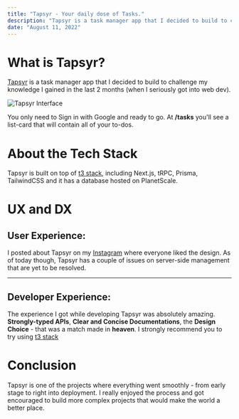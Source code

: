 ```yaml
---
title: "Tapsyr - Your daily dose of Tasks."
description: "Tapsyr is a task manager app that I decided to build to challenge my knowledge I gained in the last 2 months."
date: "August 11, 2022"
---
```


# What is Tapsyr?

[Tapsyr](https://tapsyr.dosek.xyz) is a task manager app that I decided to build to challenge my knowledge I gained in the last 2 months (when I seriously got into web dev).

![Tapsyr Interface](https://tapsyr.dosek.xyz/card.png)

You only need to Sign in with Google and ready to go. At **/tasks** you'll see a list-card that will contain all of your to-dos.

# About the Tech Stack

Tapsyr is built on top of [t3 stack](https://init.tips/), including Next.js, tRPC, Prisma, TailwindCSS and it has a database hosted on PlanetScale.

# UX and DX

## User Experience:

I posted about Tapsyr on my [Instagram](https://instagram/dastanozgeldi) where everyone liked the design. As of today though, Tapsyr has a couple of issues on server-side management that are yet to be resolved.

---

## Developer Experience:

The experience I got while developing Tapsyr was absolutely amazing. **Strongly-typed APIs**, **Clear and Concise Documentations**, the **Design Choice** - that was a match made in **heaven**. I strongly recommend you to try using [t3 stack](https://init.tips/)

# Conclusion

Tapsyr is one of the projects where everything went smoothly - from early stage to right into deployment. I really enjoyed the process and got encouraged to build more complex projects that would make the world a better place.
